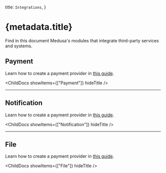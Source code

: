 
  title: `Integrations`,
}

# {metadata.title}

Find in this document Medusa's modules that integrate third-party services and systems.

## Payment

Learn how to create a payment provider in [this guide](/references/payment/provider).

<ChildDocs showItems={["Payment"]} hideTitle />

---

## Notification

Learn how to create a payment provider in [this guide](/references/notification-provider-module).

<ChildDocs showItems={["Notification"]} hideTitle />

---

## File

Learn how to create a payment provider in [this guide](/references/file-provider-module).

<ChildDocs showItems={["File"]} hideTitle />
